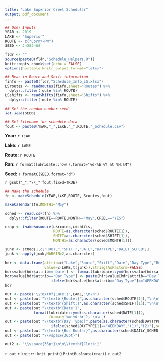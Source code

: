 ```yaml
---
title: "Lake Superior Creel Scheduler"
output: pdf_document
---
```


\fontsize{18}{24}
\selectfont
\pagenumbering{gobble}

```r
## User Inputs
YEAR <- 2019
LAKE <- "Superior"
ROUTE <- c("Corny-PW")
SEED <- 34583489
```

```r
fldr <- ""
source(paste0(fldr,"Schedule_Helpers.R"))
knitr::opts_chunk$set(echo = FALSE)
options(huxtable.knitr_output_format="latex")

## Read in Route and Shift information
finfo <- paste0(fldr,"Schedule_Info_LS.xlsx")
LSroutes <- readRoutes(finfo,sheet="Routes") %>%
  dplyr::filter(route %in% ROUTE)
LSshifts <- readShifts(finfo,sheet="Shifts") %>%
  dplyr::filter(route %in% ROUTE)

## Set the random number seed
set.seed(SEED)

## Set filename for schedule data
fout <- paste0(YEAR,"_",LAKE,"_",ROUTE,"_Schedule.csv")
```

**Year:** `r YEAR`

\vspace{12pt}

**Lake:** `r LAKE`

**Route:** `r ROUTE`

\vspace{12pt}

**Ran:** `r format(lubridate::now(),format="%d-%b-%Y at %H:%M")`

**Seed:** `r formatC(SEED,format="d")`

\textbf{Schedule File:} `r gsub("_","\\_",fout,fixed=TRUE)`

```r
## Make the schedule
fn <- makeSchedule(YEAR,LAKE,ROUTE,LSroutes,fout)
```

\newpage

```r
makeCalendar(fn,MONTH1="May")
```

\newpage

```r
sched <- read.csv(fn) %>%
  dplyr::filter(ROUTE==ROUTE,MONTH=="May",CREEL=="YES")

crap <- iMakeBusRoute(LSroutes,LSshifts,
                      ROUTE=as.character(sched$ROUTE[1]),
                      SHIFT=as.character(sched$SHIFT[1]),
                      MONTH1=as.character(sched$MONTH[1]))

junk <- sched[1,c("ROUTE","SHIFT","DATE","DAYTYPE","DAILY_SCHED")]
junk <- apply(junk,MARGIN=2,as.character)

hdr <- data.frame(attrib=c("Lake","Route","Shift","Date","Day Type","Bus Route"),
                  value=c(LAKE,t(junk)),stringsAsFactors=FALSE)
hdr$value[hdr$attrib=="Date"] <- format(lubridate::ymd(hdr$value[hdr$attrib=="Date"]),format="%m-%d-%Y")
hdr$value[hdr$attrib=="Day Type"] <- paste(hdr$value[hdr$attrib=="Day Type"],
                     ifelse(hdr$value[hdr$attrib=="Day Type"]=="WEEKDAY","(1)","(2)"),sep=" ")
hdr

out <- paste("\\textbf{Lake:}",LAKE,"\n\n")
out <- paste(out,"\\textbf{Route:}",as.character(sched$ROUTE[1]),"\n\n")
out <- paste(out,"\\textbf{Shift:}",as.character(sched$SHIFT[1]),"\n\n")
out <- paste(out,"\\textbf{Date:}",
             format(lubridate::ymd(as.character(sched$DATE[1])),
                    format="%m-%d-%Y"),"\n\n")
out <- paste(out,"\\textbf{Day Type:}",paste(as.character(sched$DAYTYPE[1]),
                     ifelse(sched$DAYTYPE[1]=="WEEKDAY","(1)","(2)"),sep=" "),"\n\n")
out <- paste(out,"\\textbf{Bus Route:}",as.character(sched$DAILY_SCHED[1]),"\n\n")
out <- paste(out,"\\vspace{36pt}")

out2 <- "\\vspace{36pt}\n\n\\textbf{Clerk:}"
```

`r out`
`r knitr::knit_print(iPrintBusRoute(crap))`
`r out2`

